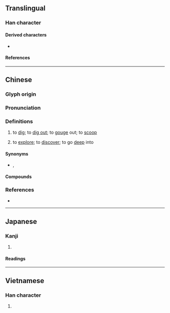 {{character info}}
==Translingual==

===Han character===
{{Han char|rn=64|rad=手|as=06|sn=9|four=53017|canj=QJCN|ids=⿰扌穵}}

====Derived characters====
* {{l|mul|[[𫪶]]}}

====References====
{{Han ref|kx=0431.130|dkj=12070|dj=0780.180|hdz=31875.110|uh=6316}}

----

==Chinese==
{{zh-forms}}

===Glyph origin===
{{Han etym}}

===Pronunciation===
{{zh-pron
|m=wā
|ma=Zh-wa.ogg
|dg=ва1
|c=waat3,waa1
|h=pfs=yet
|md=uă
|mn=qz,tw,xm,sg:iah/qz,xm,zz:oat/qz,xm,zz:oa/tw,sg:ó͘/tw:óe
|mn_note=oat - literary; iah - vernacular; oa - vernacular (俗)
|mn-t=uai1
|w=5hhuaq
|mc=y
|oc=y
|cat=v
}}

===Definitions===
{{zh-hanzi}}

# {{lb|zh|literal}} to [[dig]]; to [[dig out]]; to [[gouge]] out; to [[scoop]]
#: {{zh-x|挖{waat3} 耳屎|to '''remove''' ear wax|C}}
# {{lb|zh|figurative}} to [[explore]]; to [[discover]]; to go [[deep]] into

====Synonyms====
* {{s|to dig}} {{zh-l|掏}}, {{q|Min Nan}} {{zh-l|搤|tr=iah}}

====Compounds====
{{zh-der|挖穴|挖補|挖槽機|挖掉|挖耳|挖角|挖角兒|挖掘|挖掘機|挖空心思|挖苦|挖泥船|挖潛|挖牆腳|挖肉補瘡|挖通|挖土機}}

===References===
* {{R:yue:Hanzi}}

{{zh-cat|Elementary}}

----

==Japanese==

===Kanji===
{{ja-kanji|grade=|rs=手06}}

# {{rfdef|ja|sort=手06}}

====Readings====
{{ja-readings
|on=あつ, あち
|kun=あば-く
}}

----

==Vietnamese==

===Han character===
{{vi-readings|reading=oạt|rs=手06}}

# {{rfdef|vi|sort=手06}}